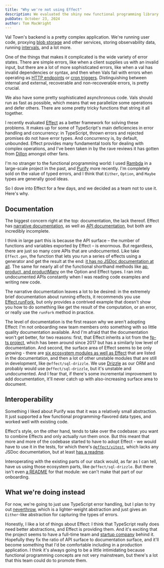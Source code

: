 ```yaml
---
title: "Why we're not using Effect"
description: We evaluated the shiny new functional programming library
pubDate: October 23, 2024
author: Tom MacWright
---
```


Val Town's backend is a pretty complex application. We're running user code, proxying [blob storage](https://docs.val.town/std/blob/) and other services, storing observability data, running [intervals](https://docs.val.town/types/cron/), and a lot more.

One of the things that makes it complicated is the wide variety of error states. There are simple errors, like when a client supplies us with an invalid input, but there are a lot of more sophisticated errors, like when a val has invalid dependencies or syntax, and then when Vals fail with errors when operating as [HTTP endpoints](https://docs.val.town/types/http/) or [cron triggers](https://docs.val.town/types/cron/). Distinguishing between internal and external, recoverable and non-recoverable errors, is pretty crucial.

We also have some pretty sophisticated asynchronous code. Vals should run as fast as possible, which means that we parallelize some operations and defer others. There are some pretty tricky functions that string it all together.

I recently evaluated [Effect](https://effect.website/) as a better framework for solving these problems. It makes up for some of TypeScript's main deficiencies in error handling and concurrency: in TypeScript, thrown errors and rejected promises do not have error types. And concurrency is, by default, unbounded. Effect provides many fundamental tools for dealing with complex operations, and I've been taken in by the rave reviews it has gotten from [Dillon](https://x.com/dillon_mulroy) amongst other fans.

I'm no stranger to the functional programming world: I used [Rambda](https://ramdajs.com/) in a large-scale project in the past, and [Purify](https://github.com/gigobyte/purify) more recently. I'm completely sold on the value of typed errors, and I think that `Either`, `Option`, and `Maybe` types are generally good ideas.

So I dove into Effect for a few days, and we decided as a team not to use it. Here's why.

## Documentation

The biggest concern right at the top: documentation, the lack thereof. Effect has [narrative documentation](https://effect.website/docs/quickstart), as well as [API documentation](https://effect-ts.github.io/effect/docs/effect), but both are incredibly incomplete.

I think in large part this is because the API surface – the number of functions and variables exported by Effect – is enormous. But regardless, there are just so many core APIs that are undocumented. Like take `Effect.gen`, the function that lets you run a series of effects using a generator and get the result at the end: [it has no JSDoc documentation at all](https://effect-ts.github.io/effect/effect/Either.ts.html#gen). The same for nearly all of the functional shorthand methods like [ap, product, and productMany](https://effect-ts.github.io/effect/effect/Option.ts.html#ap) on the Option and Effect types. I ran into undocumented APIs constantly when I was reading code examples and writing new code.

The narrative documentation leaves a lot to be desired: in the extremely brief documentation about running effects, it recommends you use [Effect.runFork](https://effect.website/docs/guides/essentials/running-effects#runfork), but only provides a contrived example that doesn't show you how to do something like get the result of the computation, or an error, or really use the `runFork` method in practice.

The level of documentation is the first reason why we aren't adopting Effect: I'm not onboarding new team members onto something with so little quality documentation available. And I'm afraid that the documentation won't get better, for two reasons: first, that Effect inherits a lot from the [fp-ts project](https://gcanti.github.io/fp-ts/modules/Either.ts.html), which has been around since 2017 but has a similarly low level of documentation. And second, the surface area of Effect seems to be only growing - there are [six ecosystem modules as well as Effect](https://effect.website/docs/other/api-reference) that are listed in the documentation, and then a lot of other unstable modules that are still in development, like `@effect/sql-drizzle`. We use [Drizzle](https://orm.drizzle.team/) as our ORM and probably would use `@effect/sql-drizzle`, but it's unstable and undocumented. And I fear that, if there's some incremental improvement to add documentation, it'll never catch up with also-increasing surface area to document.

## Interoperability

Something I liked about Purify was that it was a relatively small abstraction. It just supported a few functional programming-flavored data types, and worked well with existing code.

Effect's style, on the other hand, tends to take over the codebase: you want to combine Effects and only actually _run_ them once. But this meant that more and more of the codebase started to have to adopt Effect - we would have to use it in the tests, for which there's [`@effect/vitest`](https://effect-ts.github.io/effect/vitest/index.ts.html), which lacks any JSDoc documentation, but at least [has a readme](https://www.npmjs.com/package/@effect/vitest).

Interoperating with the existing parts of our stack would, as far as I can tell, have us using those ecosystem parts, like `@effect/sql-drizzle`. But there isn't even [a README](https://www.npmjs.com/package/@effect/sql-drizzle/v/0.16.6) for that module: we can't make that part of our onboarding.

## What we're doing instead

For now, we're going to just use TypeScript error handling, but I plan to try out [neverthrow](https://github.com/supermacro/neverthrow), which is a lighter-weight abstraction and just gives an `Either`-like abstraction for capturing the types of errors.

Honestly, I like a lot of things about Effect: I think that TypeScript really does need better abstractions, and Effect is providing them. And it's exciting that the project seems to have a full-time team and [startup company](https://effectful.co/) behind it. Hopefully they fix the ratio of API surface to documentation surface, and it'll become something that I'd be comfortable including in a production application. I think it's always going to be a little intimidating because functional programming concepts
are not very mainstream, but there's a lot that this team could do to promote them.
